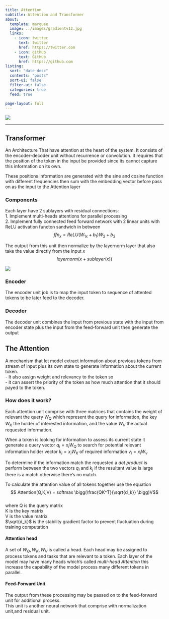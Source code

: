 ```yaml
---
title: Attention
subtitle: Attention and Transformer
about:
  template: marquee
  image: ../images/gradientv12.jpg 
  links:
    - icon: twitter
      text: twitter
      href: https://twitter.com
    - icon: github
      text: Github
      href: https://github.com
listing:
  sort: "date desc"
  contents: "posts"
  sort-ui: false
  filter-ui: false
  categories: true
  feed: true

page-layout: full
---
```


![](../AI/images/transformer1.svg)

---
## Transformer  
An Architecture That have attention at the heart of the system. It consists of the encoder-decoder unit without recurrence or convolution. It requires that the position of the token in the input be provided since its cannot capture this information on its own.  

These positions information are generated with the sine and cosine function with different frequencies then sum with the embedding vector before pass on as the input to the Attention layer


### Components
Each layer have 2 sublayers with residual connections:  
1. Implement multi-heads attentions for parallel processing  
2. Implement fully connected feed forward network with 2 linear units with ReLU activation functon sandwich in between
$$ffn_{x} = ReLU(W_{1x} + b_1)W_2 + b_2$$  

The output from this unit then normalize by the layernorm layer that also take the value directly from the input $x$
$$layernorm( x + sublayer(x))$$

![](../AI/images/transformer3.png)

### Encoder
The encoder unit job is to map the input token to sequence of attented tokens to be later feed to the decoder.  


### Decoder
The decoder unit combines the input from previous state with the input from encoder state plus the input from the feed-forward unit then generate the output




## The Attention
A mechanism that let model extract information about previous tokens from stream of input plus its own state to generate information about the current token.   
- It also assign weight and relevancy to the token so   
- it can assert the priority of the token as how much attention that it should payed to the token.

### How does it work?  
Each attention unit comprise with three matrices that contains the weight of relevant the query $W_Q$ which represent the query for information, the key $W_K$ the holder of interested information, and the value $W_V$ the actual requested information.  

When a token is looking for information to assess its current state it generate a query vector $q_i = x_iW_Q$ to search for potential relevant information holder vector $k_i = x_iW_K$ of required information $v_i = x_iW_v$ 

To determine if the information match the requested a *dot product*  is perform between the two vectors $q_i$ and $k_j$ if the resultant value is large there is a match otherwise there's no match.

To calculate the attention value of all tokens together use the equation 
$$ Attention(Q,K,V) = softmax \bigg(\frac{QK^T}{\sqrt{d_k}} \bigg)V$$  
where Q is the query matrix  
      K is the key  matrix  
      V is the value matrix  
      $\sqrt{d_k}$ is the stability gradient factor to prevent fluctuation during training computation  


#### Attention head
A set of $W_Q,W_K,W_V$ is called a head. Each head may be assigned to process tokens and tasks that are relevant to a token. Each layer of the model may have many heads which's called *multi-head Attention* this increase the capability of the model process many different tokens in parallel.

#### Feed-Forward Unit
The output from these processing may be passed on to the feed-forward unit for additional process.  
This unit is another neural network that comprise with normalization unit,and residual unit.